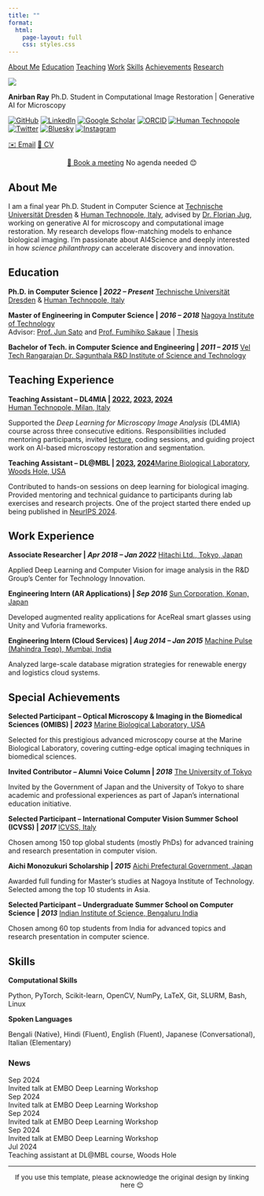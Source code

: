```yaml
---
title: ""
format:
  html:
    page-layout: full
    css: styles.css
---
```


::: {.top-nav}
::: {.top-nav-container}
[About Me](#about-me)
[Education](#education)
[Teaching](#teaching-experience)
[Work](#work-experience)
[Skills](#skills)
[Achievements](#special-achievements)
[Research](research.qmd)
:::
:::

::: {.hero-section}
::: {.container}
::: {.main-content}

::: {.left-panel}
![](profile.jpg){.profile-img}

::: {.profile-info}
**Anirban Ray**
Ph.D. Student in Computational Image Restoration | Generative AI for Microscopy

:::

::: {.social-links}
[<img src="logos/github.png" class="social-icon-img" alt="GitHub">](https://github.com/rayanirban){.social-link target="_blank"} 
[<img src="logos/linkedin.png" class="social-icon-img" alt="LinkedIn">](https://www.linkedin.com/in/anirban-ray/){.social-link target="_blank"} 
[<img src="logos/scholar.png" class="social-icon-img" alt="Google Scholar">](https://scholar.google.de/citations?user=t-f_mwsAAAAJ&hl=en&authuser=1){.social-link target="_blank"} 
[<img src="logos/orcid.png" class="social-icon-img" alt="ORCID">](https://orcid.org/0000-0002-7285-6727){.social-link target="_blank"} 
[<img src="logos/humantechnopole.png" class="social-icon-img" alt="Human Technopole">](https://humantechnopole.it/en/people/anirban-ray/){.social-link target="_blank"}
[<img src="logos/twitter.png" class="social-icon-img" alt="Twitter">](https://x.com/anirbanray_){.social-link target="_blank"} 
[<img src="logos/bluesky.png" class="social-icon-img" alt="Bluesky">](https://bsky.app/profile/anirbanray.bsky.social){.social-link target="_blank"} 
[<img src="logos/instagram.png" class="social-icon-img" alt="Instagram">](https://instagram.com/anirbanray_){.social-link target="_blank"} 
:::

::: {.contact-links}
[<span class="contact-emoji">✉️</span> Email](mailto:anirban.ray@fht.org){.social-link} [<span class="contact-emoji">📄</span> CV](cv.pdf){.social-link target="_blank"}
:::

::: {.booking-link}
::: {style="text-align: center;"}
[<span class="contact-emoji">📅</span> Book a meeting](https://calendar.app.google/ztwbew48GhVHQ63e7){.social-link target="_blank"} No agenda needed 😊
:::
:::

:::

::: {.right-panel}
## About Me

I am a final year Ph.D. Student in Computer Science at [Technische Universität Dresden](https://tu-dresden.de){target="_blank" .flj} & [Human Technopole, Italy](https://humantechnopole.it){target="_blank" .flj}, advised by [Dr. Florian Jug](http://humantechnopole.it/en/people/florian-jug/){target="_blank" .flj}, working on generative AI for microscopy and computational image restoration. My research develops flow-matching models to enhance biological imaging. I'm passionate about AI4Science and deeply interested in how *science philanthropy* can accelerate discovery and innovation.


## Education

::: {.education-item}
**Ph.D. in Computer Science | *2022 – Present*** [Technische Universität Dresden](https://tu-dresden.de){target="_blank"} & [Human Technopole, Italy](https://humantechnopole.it){target="_blank"} 
:::


::: {.education-item}
**Master of Engineering in Computer Science | *2016 – 2018*** [Nagoya Institute of Technology](https://www.nitech.ac.jp/eng/){target="_blank"}  
Advisor: [Prof. Jun Sato](https://researcher.nitech.ac.jp/html/56_en.html){target="_blank"} and [Prof. Fumihiko Sakaue](https://researcher.nitech.ac.jp/html/257_en.html){target="_blank"} | [Thesis](https://drive.google.com/file/d/1A7Gm2RS3L8SPyb9G9Ey5O350kh7DYZKk/view?usp=sharing){target="_blank"}
:::

::: {.education-item}
**Bachelor of Tech. in Computer Science and Engineering | *2011 – 2015*** [Vel Tech Rangarajan Dr. Sagunthala R&D Institute of Science and Technology](https://www.veltech.edu.in/){target="_blank"}
:::

## Teaching Experience

::: {.education-item}
**Teaching Assistant – DL4MIA | [2022](https://humantechnopole.it/en/trainings/deep-learning-for-microscopy-image-analysis-2022/){target="_blank"}, [2023](https://dl4mia2023.humantechnopole.it/){target="_blank"}, [2024](https://meetings.embo.org/event/24-deep-learning-mia){target="_blank"}  
**[Human Technopole, Milan, Italy](https://humantechnopole.it/){target="_blank"}  

Supported the *Deep Learning for Microscopy Image Analysis* (DL4MIA) course across three consecutive editions. Responsibilities included mentoring participants, invited [lecture](https://x.com/anirbanray_/status/1789421846225404105){target="_blank"}, coding sessions, and guiding project work on AI-based microscopy restoration and segmentation. 
:::

::: {.education-item}
**Teaching Assistant – DL@MBL | [2023](https://www.mbl.edu/education/advanced-research-training-courses/courses-calendar?trumbaEmbed=view%3Devent%26eventid%3D164013510){target="_blank"}, [2024](https://ai-mbl.github.io/2024/about/){target="_blank"}**[Marine Biological Laboratory, Woods Hole, USA](https://www.mbl.edu/){target="_blank"} 

Contributed to hands-on sessions on deep learning for biological imaging. Provided mentoring and technical guidance to participants during lab exercises and research projects.
One of the project started there ended up being published in <a href="https://openreview.net/forum?id=HtlfNbyfOn" target="_blank">NeurIPS 2024</a>.
:::

## Work Experience

::: {.education-item}
**Associate Researcher | *Apr 2018 – Jan 2022*** [Hitachi Ltd., Tokyo, Japan](https://www.hitachi.com/){target="_blank"}

Applied Deep Learning and Computer Vision for image analysis in the R&D Group's Center for Technology Innovation.
:::

::: {.education-item}
**Engineering Intern (AR Applications) | *Sep 2016*** [Sun Corporation, Konan, Japan](https://www.sun-denshi.co.jp/sc/product_service/acereal/){target="_blank"}

Developed augmented reality applications for AceReal smart glasses using Unity and Vuforia frameworks.
:::

::: {.education-item}
**Engineering Intern (Cloud Services) | *Aug 2014 – Jan 2015*** [Machine Pulse (Mahindra Teqo), Mumbai, India](https://www.mahindrateqo.com/){target="_blank"}

Analyzed large-scale database migration strategies for renewable energy and logistics cloud systems.
:::


## Special Achievements

::: {.education-item}
**Selected Participant – Optical Microscopy & Imaging in the Biomedical Sciences (OMIBS) | *2023*** [Marine Biological Laboratory, USA](https://www.mbl.edu/education/advanced-research-training-courses/course-offerings/optical-microscopy-imaging-biomedical-sciences){target="_blank"}

Selected for this prestigious advanced microscopy course at the Marine Biological Laboratory, covering cutting-edge optical imaging techniques in biomedical sciences.
:::

::: {.education-item}
**Invited Contributor – Alumni Voice Column | *2018*** [The University of Tokyo](https://www.u-tokyo.ac.jp/adm/utindia/en/whyjapan/fromalumni/executive_015.html){target="_blank"}

Invited by the Government of Japan and the University of Tokyo to share academic and professional experiences as part of Japan's international education initiative.
:::

::: {.education-item}
**Selected Participant – International Computer Vision Summer School (ICVSS) | *2017*** [ICVSS, Italy](https://icvss.dmi.unict.it/icvss2017/){target="_blank"}

Chosen among 150 top global students (mostly PhDs) for advanced training and research presentation in computer vision.
:::

::: {.education-item}
**Aichi Monozukuri Scholarship | *2015*** [Aichi Prefectural Government, Japan](https://www.pref.aichi.jp/soshiki/kokusai/aichi-scholarship-program.html){target="_blank"}

Awarded full funding for Master's studies at Nagoya Institute of Technology. Selected among the top 10 students in Asia.
:::

::: {.education-item}
**Selected Participant – Undergraduate Summer School on Computer Science | *2013*** [Indian Institute of Science, Bengaluru India](https://www.csa.iisc.ac.in/){target="_blank"}

Chosen among 60 top students from India for advanced topics and research presentation in computer science.
:::

## Skills

::: {.education-item}
**Computational Skills**

Python, PyTorch, Scikit-learn, OpenCV, NumPy, LaTeX, Git, SLURM, Bash, Linux
:::

::: {.education-item}
**Spoken Languages**

Bengali (Native), Hindi (Fluent), English (Fluent), Japanese (Conversational), Italian (Elementary)
:::

:::

::: {.right-side-column}
::: {.news-block}
### News

::: {.news-items-container}
::: {.news-item}
<span class="news-date">Sep 2024</span>
<div class="news-content">Invited talk at EMBO Deep Learning Workshop</div>
:::
::: {.news-item}
<span class="news-date">Sep 2024</span>
<div class="news-content">Invited talk at EMBO Deep Learning Workshop</div>
:::
::: {.news-item}
<span class="news-date">Sep 2024</span>
<div class="news-content">Invited talk at EMBO Deep Learning Workshop</div>
:::
::: {.news-item}
<span class="news-date">Sep 2024</span>
<div class="news-content">Invited talk at EMBO Deep Learning Workshop</div>
:::

::: {.news-item}
<span class="news-date">Jul 2024</span>
<div class="news-content">Teaching assistant at DL@MBL course, Woods Hole</div>
:::
:::
:::
:::
:::
:::
:::

---

::: {style="text-align: center; color: var(--text-secondary); font-size: 0.85rem; margin-top: 0.5rem; padding-bottom: 1rem;"}
If you use this template, please acknowledge the original design by linking here 😊
:::

